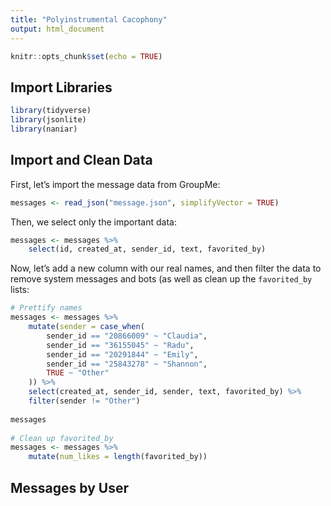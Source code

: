 ```yaml
---
title: "Polyinstrumental Cacophony"
output: html_document
---
```


```r
knitr::opts_chunk$set(echo = TRUE)
```

## Import Libraries

```r
library(tidyverse)
library(jsonlite)
library(naniar)
```

## Import and Clean Data

First, let's import the message data from GroupMe:

```r
messages <- read_json("message.json", simplifyVector = TRUE)
```

Then, we select only the important data:

```r
messages <- messages %>%
    select(id, created_at, sender_id, text, favorited_by)
```

Now, let's add a new column with our real names, and then filter the data to remove system messages and bots (as well as
clean up the `favorited_by` lists:

```r
# Prettify names
messages <- messages %>%
    mutate(sender = case_when(
        sender_id == "20866009" ~ "Claudia",
        sender_id == "36155045" ~ "Radu",
        sender_id == "20291844" ~ "Emily",
        sender_id == "25843278" ~ "Shannon",
        TRUE ~ "Other"
    )) %>%
    select(created_at, sender_id, sender, text, favorited_by) %>%
    filter(sender != "Other")
    
messages
    
# Clean up favorited_by
messages <- messages %>% 
    mutate(num_likes = length(favorited_by))
```

## Messages by User
